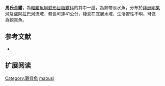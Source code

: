 {{Speciesbox
| name = 馬氏金鱨
| image = 
| image_width = 250px
| image_caption = 
| status = LC
| status_system = IUCN3.1 
| genus = Chrysichthys
| species = mabusi
| authority = [[Boulenger|Boulenger]], 1905
| synonyms = *''Amarginops mabusi '',Boulenger, 1905 
}}

'''馬氏金鱨'''，為[[輻鰭魚綱|輻鰭魚綱]][[鯰形目|鯰形目]][[脂鱨科|脂鱨科]]的其中一[[種|種]]，為熱帶淡水魚，分布於[[非洲|非洲]][[剛果河|剛果河]]及[[盧阿拉巴河|盧阿拉巴河]]流域，體長可達41公分，棲息在底層水域，生活習性不明，可做為觀賞魚。

==参考文献==
*{{FishBase_species|genus=Chrysichthys|species=mabusi|year=2015|month=6}}

== 扩展阅读 ==
{{refbegin}}
{{wikispecies-inline|Chrysichthys mabusi|馬氏金鱨}}
{{refend}}
{{Taxonbar|from=Q8345788}}

[[Category:觀賞魚|Category:觀賞魚]]
[[Category:金鱨屬|mabusi]]